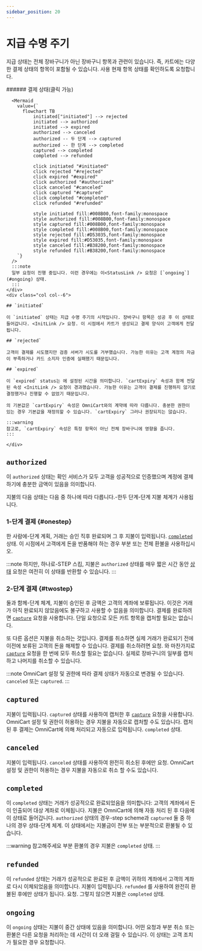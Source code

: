 ```yaml
---
sidebar_position: 20
---
```


# 지급 수명 주기

지급 상태는 전체 장바구니가 아닌 장바구니 항목과 관련이 있습니다. 즉, 카트에는 다양한 결제 상태의 항목이 포함될 수 있습니다. 사용 <StatusLink /> 현재 항목 상태를 확인하도록 요청합니다.

<!-- general info, theat a cart goes through a life cycle etc. -->

<div class="container">
  <div class="row">
    <div class="col col--6">
    ###### 결제 상태(클릭 가능) 

      <Mermaid
        value={`
          flowchart TB
              initiated["initiated"] --> rejected
              initiated --> authorized
              initiated --> expired
              authorized --> canceled
              authorized -- 두 단계 --> captured
              authorized -- 한 단계 --> completed
              captured --> completed
              completed --> refunded
              
              click initiated "#initiated"
              click rejected "#rejected"
              click expired "#expired"
              click authorized "#authorized"
              click canceled "#canceled"
              click captured "#captured"
              click completed "#completed"
              click refunded "#refunded"

              style initiated fill:#008B00,font-family:monospace
              style authorized fill:#008B00,font-family:monospace
              style captured fill:#008B00,font-family:monospace
              style completed fill:#008B00,font-family:monospace
              style rejected fill:#D53035,font-family:monospace
              style expired fill:#D53035,font-family:monospace
              style canceled fill:#B38200,font-family:monospace
              style refunded fill:#B38200,font-family:monospace
        `}
      />
      :::note 
      일부 요청이 진행 중입니다. 이런 경우에는 이<StatusLink /> 요청은 [`ongoing`](#ongoing) 상태.
      :::
    </div>
    <div class="col col--6">

    ## `initiated`

    이 `initiated` 상태는 지급 수명 주기의 시작입니다. 장바구니 항목은 성공 후 이 상태로 들어갑니다. <InitLink /> 요청. 이 시점에서 카트가 생성되고 결제 양식이 고객에게 전달됩니다.

    ## `rejected`
    
    고객이 결제를 시도했지만 검증 서버가 시도를 거부했습니다. 가능한 이유는 고객 계정의 자금이 부족하거나 카드 소지자 인증에 실패했기 때문입니다.

    ## `expired`

    이 `expired` status는 에 설정된 시간을 의미합니다. `cartExpiry` 속성과 함께 전달된 속성 <InitLink /> 요청이 경과했습니다. 가능한 이유는 고객이 결제를 진행하지 않기로 결정했거나 진행할 수 없었기 때문입니다.

    의 기본값은 `cartExpiry` 속성은 OmniCart와의 계약에 따라 다릅니다. 충분한 권한이 있는 경우 기본값을 재정의할 수 있습니다. `cartExpiry` 그러나 권장되지는 않습니다.

    :::warning
    참고로, `cartExpiry` 속성은 특정 항목이 아닌 전체 장바구니에 영향을 줍니다.
    :::

    </div>
  </div>
</div>


## `authorized`

이 `authorized` 상태는 확인 서비스가 모두 고객을 성공적으로 인증했으며 계정에 결제하기에 충분한 금액이 있음을 의미합니다.

지불의 다음 상태는 다음 중 하나에 따라 다릅니다.-한두 단계-단계 지불 체계가 사용됩니다.

### 1-단계 결제 {#onestep}

한 사람에-단계 계획, 거래는 승인 직후 완료되며 그 후 지불이 입력됩니다. [`completed`](#completed) 상태. 이 시점에서 고객에게 돈을 반품해야 하는 경우 부분 또는 전체 환불을 사용하십시오. <SeeCancelRefund />

:::note
하지만, 하나로-STEP 스킴, 지불은 `authorized` 상태를 매우 짧은 시간 동안 [상태](/docs/api/status) 요청은 여전히 이 상태를 반환할 수 있습니다.
:::

### 2-단계 결제 {#twostep}

둘과 함께-단계 체계, 지불이 승인된 후 금액은 고객의 계좌에 보류됩니다. 이것은 거래가 아직 완료되지 않았음에도 불구하고 사용할 수 없음을 의미합니다. 결제를 완료하려면 [`capture`](/docs/api/capture) 요청을 사용합니다. 단일 요청으로 모든 카트 항목을 캡처할 필요는 없습니다.

또 다른 옵션은 지불을 취소하는 것입니다. 결제를 취소하면 실제 거래가 완료되기 전에 이전에 보류된 고객의 돈을 해제할 수 있습니다. 결제를 취소하려면 <CancelLink /> 요청. 와 마찬가지로 [`capture`](/docs/api/capture) 요청을 한 번에 모두 취소할 필요는 없습니다. 실제로 장바구니의 일부를 캡처하고 나머지를 취소할 수 있습니다. <SeeCancelRefund />

<!--
fully or partially
-->

:::note
OmniCart 설정 및 권한에 따라 결제 상태가 자동으로 변경될 수 있습니다. `canceled` 또는 `captured`.
:::

## `captured`

지불이 입력됩니다. `captured` 상태를 사용하여 캡처한 후 [`capture`](/docs/api/capture) 요청을 사용합니다. OmniCart 설정 및 권한이 허용하는 경우 지불을 자동으로 캡처할 수도 있습니다. 캡처된 후 결제는 OmniCart에 의해 처리되고 자동으로 입력됩니다. `completed` 상태.

## `canceled`

지불이 입력됩니다. `canceled` 상태를 사용하여 완전히 취소된 후에만 <CancelLink /> 요청. OmniCart 설정 및 권한이 허용하는 경우 지불을 자동으로 취소 할 수도 있습니다.

## `completed`

이 `completed` 상태는 거래가 성공적으로 완료되었음을 의미합니다: 고객의 계좌에서 돈이 인출되어 대상 계좌로 이체됩니다.  지불은 OmniCart에 의해 자동 처리 된 후 다음에이 상태로 들어갑니다. `authorized` 상태의 경우-step scheme과 `captured` 둘 중 하나의 경우 상태-단계 체계. 이 상태에서는 지불금이 전부 또는 부분적으로 환불될 수 있습니다. 

:::warning 참고해주세요
부분 환불의 경우 지불은 `completed` 상태. <SeeCancelRefund />
:::

## `refunded`

이 `refunded` 상태는 거래가 성공적으로 완료된 후 금액이 귀하의 계좌에서 고객의 계좌로 다시 이체되었음을 의미합니다. 지불이 입력됩니다. `refunded` 를 사용하여 완전히 환불된 후에만 상태가 됩니다. <RefundLink /> 요청. 그렇지 않으면 지불은 `completed` 상태. <SeeCancelRefund />

## `ongoing`

이 `ongoing` 상태는 지불이 중간 상태에 있음을 의미합니다. 어떤 <ModifyLink /> 요청과 부분 취소 또는 환불은 다른 요청을 처리하는 데 시간이 더 오래 걸릴 수 있습니다. 이 상태는 <InitLink /> 고객 조치가 필요한 경우 요청합니다.

<!--import-->
